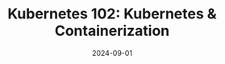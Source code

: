---
title: "Kubernetes 102: Kubernetes & Containerization"
date: 2024-09-01
description: Explain kubernetes and containerizing.
tags:
    - Kubernetes
    - Container
    - Docker
    - Book Summeries
    - Blog
authors: danielcristho
---